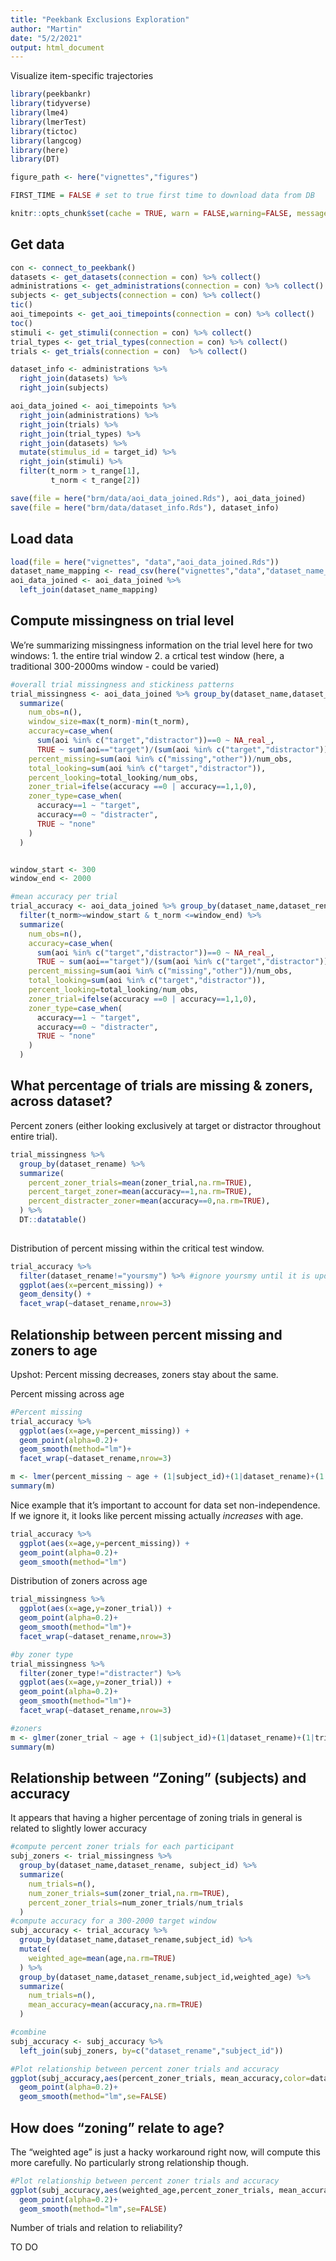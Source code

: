 ```yaml
---
title: "Peekbank Exclusions Exploration"
author: "Martin"
date: "5/2/2021"
output: html_document
---
```


Visualize item-specific trajectories

```r
library(peekbankr)
library(tidyverse)
library(lme4)
library(lmerTest)
library(tictoc)
library(langcog)
library(here)
library(DT)

figure_path <- here("vignettes","figures")

FIRST_TIME = FALSE # set to true first time to download data from DB

knitr::opts_chunk$set(cache = TRUE, warn = FALSE,warning=FALSE, message = FALSE,cache.lazy = FALSE)
```

## Get data

```r
con <- connect_to_peekbank()
datasets <- get_datasets(connection = con) %>% collect()
administrations <- get_administrations(connection = con) %>% collect()
subjects <- get_subjects(connection = con) %>% collect()
tic()
aoi_timepoints <- get_aoi_timepoints(connection = con) %>% collect()
toc()
stimuli <- get_stimuli(connection = con) %>% collect()
trial_types <- get_trial_types(connection = con) %>% collect()
trials <- get_trials(connection = con)  %>% collect()

dataset_info <- administrations %>%
  right_join(datasets) %>%
  right_join(subjects) 

aoi_data_joined <- aoi_timepoints %>%
  right_join(administrations) %>%
  right_join(trials) %>%
  right_join(trial_types) %>%
  right_join(datasets) %>%
  mutate(stimulus_id = target_id) %>%
  right_join(stimuli) %>%
  filter(t_norm > t_range[1],
         t_norm < t_range[2])

save(file = here("brm/data/aoi_data_joined.Rds"), aoi_data_joined)
save(file = here("brm/data/dataset_info.Rds"), dataset_info)
```

## Load data

```r
load(file = here("vignettes", "data","aoi_data_joined.Rds"))
dataset_name_mapping <- read_csv(here("vignettes","data","dataset_name_mapping.csv"))
aoi_data_joined <- aoi_data_joined %>%
  left_join(dataset_name_mapping)
```

## Compute missingness on trial level

We're summarizing missingness information on the trial level here for two windows:
1. the entire trial window
2. a crtical test window (here, a traditional 300-2000ms window - could be varied)

```r
#overall trial missingness and stickiness patterns
trial_missingness <- aoi_data_joined %>% group_by(dataset_name,dataset_rename,administration_id, subject_id,age, trial_id,trial_type_id) %>%
  summarize(
    num_obs=n(),
    window_size=max(t_norm)-min(t_norm),
    accuracy=case_when(
      sum(aoi %in% c("target","distractor"))==0 ~ NA_real_,
      TRUE ~ sum(aoi=="target")/(sum(aoi %in% c("target","distractor")))),
    percent_missing=sum(aoi %in% c("missing","other"))/num_obs,
    total_looking=sum(aoi %in% c("target","distractor")),
    percent_looking=total_looking/num_obs,
    zoner_trial=ifelse(accuracy ==0 | accuracy==1,1,0),
    zoner_type=case_when(
      accuracy==1 ~ "target",
      accuracy==0 ~ "distracter",
      TRUE ~ "none"
    )
  )


window_start <- 300
window_end <- 2000

#mean accuracy per trial
trial_accuracy <- aoi_data_joined %>% group_by(dataset_name,dataset_rename,administration_id, subject_id,age, trial_id,trial_type_id) %>%
  filter(t_norm>=window_start & t_norm <=window_end) %>%
  summarize(
    num_obs=n(),
    accuracy=case_when(
      sum(aoi %in% c("target","distractor"))==0 ~ NA_real_,
      TRUE ~ sum(aoi=="target")/(sum(aoi %in% c("target","distractor")))),
    percent_missing=sum(aoi %in% c("missing","other"))/num_obs,
    total_looking=sum(aoi %in% c("target","distractor")),
    percent_looking=total_looking/num_obs,
    zoner_trial=ifelse(accuracy ==0 | accuracy==1,1,0),
    zoner_type=case_when(
      accuracy==1 ~ "target",
      accuracy==0 ~ "distracter",
      TRUE ~ "none"
    )
  )


```

## What percentage of trials are missing & zoners, across dataset?

Percent zoners (either looking exclusively at target or distractor throughout entire trial).

```r

trial_missingness %>%
  group_by(dataset_rename) %>%
  summarize(
    percent_zoner_trials=mean(zoner_trial,na.rm=TRUE),
    percent_target_zoner=mean(accuracy==1,na.rm=TRUE),
    percent_distracter_zoner=mean(accuracy==0,na.rm=TRUE),
  ) %>%
  DT::datatable()
  
```

Distribution of percent missing within the critical test window.

```r
trial_accuracy %>%
  filter(dataset_rename!="yoursmy") %>% #ignore yoursmy until it is updated
  ggplot(aes(x=percent_missing)) +
  geom_density() +
  facet_wrap(~dataset_rename,nrow=3)
```


## Relationship between percent missing and zoners to age

Upshot: Percent missing decreases, zoners stay about the same.

Percent missing across age

```r
#Percent missing
trial_accuracy %>%
  ggplot(aes(x=age,y=percent_missing)) +
  geom_point(alpha=0.2)+
  geom_smooth(method="lm")+
  facet_wrap(~dataset_rename,nrow=3)

m <- lmer(percent_missing ~ age + (1|subject_id)+(1|dataset_rename)+(1|trial_type_id),data=trial_accuracy)
summary(m)
```
Nice example that it's important to account for data set non-independence. If we ignore it, it looks like percent missing actually *increases* with age.

```r
trial_accuracy %>%
  ggplot(aes(x=age,y=percent_missing)) +
  geom_point(alpha=0.2)+
  geom_smooth(method="lm")

```

Distribution of zoners across age

```r
trial_missingness %>%
  ggplot(aes(x=age,y=zoner_trial)) +
  geom_point(alpha=0.2)+
  geom_smooth(method="lm")+
  facet_wrap(~dataset_rename,nrow=3)

#by zoner type
trial_missingness %>%
  filter(zoner_type!="distracter") %>%
  ggplot(aes(x=age,y=zoner_trial)) +
  geom_point(alpha=0.2)+
  geom_smooth(method="lm")+
  facet_wrap(~dataset_rename,nrow=3)

#zoners
m <- glmer(zoner_trial ~ age + (1|subject_id)+(1|dataset_rename)+(1|trial_type_id),data=trial_accuracy,family=binomial)
summary(m)
```

## Relationship between "Zoning" (subjects) and accuracy

It appears that having a higher percentage of zoning trials in general is related to slightly lower accuracy

```r
#compute percent zoner trials for each participant
subj_zoners <- trial_missingness %>%
  group_by(dataset_name,dataset_rename, subject_id) %>%
  summarize(
    num_trials=n(),
    num_zoner_trials=sum(zoner_trial,na.rm=TRUE),
    percent_zoner_trials=num_zoner_trials/num_trials
  )
#compute accuracy for a 300-2000 target window
subj_accuracy <- trial_accuracy %>%
  group_by(dataset_name,dataset_rename,subject_id) %>%
  mutate(
    weighted_age=mean(age,na.rm=TRUE)
  ) %>%
  group_by(dataset_name,dataset_rename,subject_id,weighted_age) %>%
  summarize(
    num_trials=n(),
    mean_accuracy=mean(accuracy,na.rm=TRUE)
  )  

#combine
subj_accuracy <- subj_accuracy %>%
  left_join(subj_zoners, by=c("dataset_rename","subject_id"))

#Plot relationship between percent zoner trials and accuracy
ggplot(subj_accuracy,aes(percent_zoner_trials, mean_accuracy,color=dataset_rename))+
  geom_point(alpha=0.2)+
  geom_smooth(method="lm",se=FALSE)
```

## How does "zoning" relate to age?

The "weighted age" is just a hacky workaround right now, will compute this more carefully. No particularly strong relationship though.

```r
#Plot relationship between percent zoner trials and accuracy
ggplot(subj_accuracy,aes(weighted_age,percent_zoner_trials, mean_accuracy,color=dataset_rename))+
  geom_point(alpha=0.2)+
  geom_smooth(method="lm",se=FALSE)
```


Number of trials and relation to reliability?

TO DO

